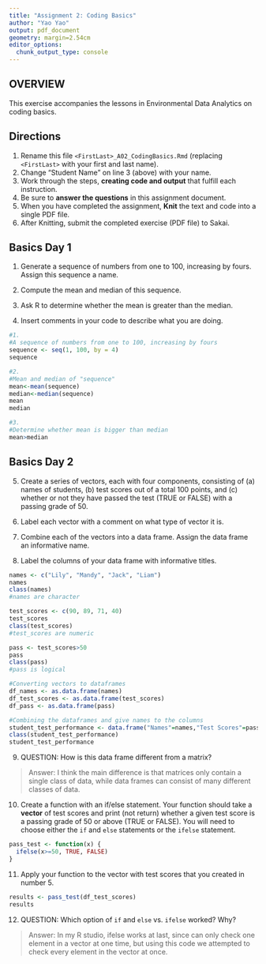 ```yaml
---
title: "Assignment 2: Coding Basics"
author: "Yao Yao"
output: pdf_document
geometry: margin=2.54cm
editor_options: 
  chunk_output_type: console
---
```


## OVERVIEW

This exercise accompanies the lessons in Environmental Data Analytics on coding basics.

## Directions

1.  Rename this file `<FirstLast>_A02_CodingBasics.Rmd` (replacing `<FirstLast>` with your first and last name).
2.  Change "Student Name" on line 3 (above) with your name.
3.  Work through the steps, **creating code and output** that fulfill each instruction.
4.  Be sure to **answer the questions** in this assignment document.
5.  When you have completed the assignment, **Knit** the text and code into a single PDF file.
6.  After Knitting, submit the completed exercise (PDF file) to Sakai.

## Basics Day 1

1.  Generate a sequence of numbers from one to 100, increasing by fours. Assign this sequence a name.

2.  Compute the mean and median of this sequence.

3.  Ask R to determine whether the mean is greater than the median.

4.  Insert comments in your code to describe what you are doing.

```r
#1. 
#A sequence of numbers from one to 100, increasing by fours
sequence <- seq(1, 100, by = 4)
sequence

#2.
#Mean and median of "sequence"
mean<-mean(sequence)
median<-median(sequence)
mean
median

#3. 
#Determine whether mean is bigger than median
mean>median

```

## Basics Day 2

5.  Create a series of vectors, each with four components, consisting of (a) names of students, (b) test scores out of a total 100 points, and (c) whether or not they have passed the test (TRUE or FALSE) with a passing grade of 50.

6.  Label each vector with a comment on what type of vector it is.

7.  Combine each of the vectors into a data frame. Assign the data frame an informative name.

8.  Label the columns of your data frame with informative titles.

```r
names <- c("Lily", "Mandy", "Jack", "Liam")
names
class(names)
#names are character

test_scores <- c(90, 89, 71, 40)
test_scores
class(test_scores)
#test_scores are numeric

pass <- test_scores>50
pass
class(pass)
#pass is logical

#Converting vectors to dataframes
df_names <- as.data.frame(names)
df_test_scores <- as.data.frame(test_scores)
df_pass <- as.data.frame(pass)

#Combining the dataframes and give names to the columns
student_test_performance <- data.frame("Names"=names,"Test Scores"=pass, "Pass or Not"=pass)
class(student_test_performance)
student_test_performance

```

9.  QUESTION: How is this data frame different from a matrix?

> Answer:  I think the main difference is that matrices only contain a single class of data, while data frames can consist of many different classes of data.

10. Create a function with an if/else statement. Your function should take a **vector** of test scores and print (not return) whether a given test score is a passing grade of 50 or above (TRUE or FALSE). You will need to choose either the `if` and `else` statements or the `ifelse` statement. 
```r
pass_test <- function(x) {
  ifelse(x>=50, TRUE, FALSE)
}
```

11. Apply your function to the vector with test scores that you created in number 5.

```r

results <- pass_test(df_test_scores)
results
```

12. QUESTION: Which option of `if` and `else` vs. `ifelse` worked? Why?

> Answer: In my R studio, ifelse works at last, since can only check one element in a vector at one time, but using this code we attempted to check every element in the vector at once.
